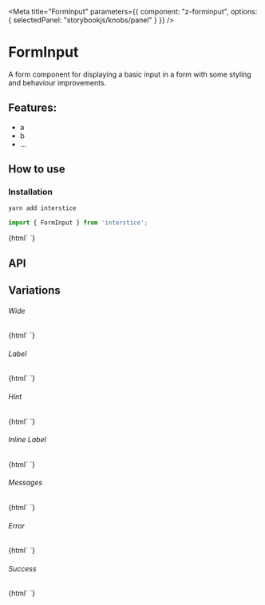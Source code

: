 

<Meta 
  title="FormInput"
  parameters={{
    component: "z-forminput",
    options: { selectedPanel: "storybookjs/knobs/panel" }
  }}
/>

# FormInput

A form component for displaying a basic input in a form with some styling and behaviour improvements.

## Features:

- a
- b
- ...

## How to use

### Installation

```bash
yarn add interstice
```

```js
import { FormInput } from 'interstice';
```

<Preview withToolbar>
  <Story name="Simple">
    {html`
      <z-forminput id="simple"></z-forminput>
    `}
  </Story>
</Preview>

## API

<Props of="z-forminput" />

## Variations

###### Wide

<Story name="Wide">
  {html`
    <z-forminput id="wide" wide></z-forminput>
  `}
</Story>

###### Label

<Story name="Label">
  {html`
    <z-forminput id="label" label="Name"></z-forminput>
  `}
</Story>

###### Hint 

<Story name="Hint">
  {html`
    <z-forminput id="label" label="Name" hint="Enter a unique username"></z-forminput>
  `}
</Story>

###### Inline Label

<Story name="Inline Label">
  {html`
    <z-forminput id="inline-label" label="Name" hint="Enter a unique username" inline></z-forminput>
  `}
</Story>

###### Messages

<Story name="Messages">
  {html`
    <z-forminput id="messages" label="Name" .messages=${['This is a message']}></z-forminput>
  `}
</Story>

###### Error

<Story name="Error">
  {html`
    <z-forminput id="error" label="Name" status="error"></z-forminput>
  `}
</Story>

###### Success 

<Story name="Success">
  {html`
    <z-forminput id="success" label="Name" status="success"></z-forminput>
  `}
</Story>
